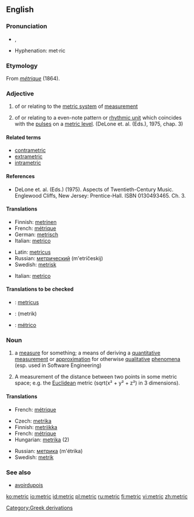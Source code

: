 {{wikipedia}}
==English==

===Pronunciation===
*{{IPA|ˈmɛtɹɪk}}, {{SAMPA|"mEtrIk}}
*Hyphenation: met&middot;ric

===Etymology===
From {{F.}} ''[[métrique]]'' (1864).

===Adjective===
{{en-adj|-}}

# of or relating to the [[metric system]] of [[measurement]]
# {{music}} of or relating to a even-note pattern or [[rhythmic unit]] which coincides with the [[pulse]]s on a [[metric level]]. (DeLone et. al. (Eds.), 1975, chap. 3) {{rfc|music definition needs rewritten because the current one is copyrighted}}

====Related terms====
*[[contrametric]]
*[[extrametric]]
*[[intrametric]]

====References====
*DeLone et. al. (Eds.) (1975). Aspects of Twentieth-Century Music. Englewood Cliffs, New Jersey: Prentice-Hall. ISBN 0130493465. Ch. 3.

====Translations====
{{trans-top|metric system}}
*Finnish: [[metrinen]]
*French: [[métrique]]
*German: [[metrisch]]
*Italian: [[metrico]]
{{trans-mid}}
*Latin: [[metricus]]
*Russian: [[метрический]] (m'etríčeskij)
*Swedish: [[metrisk]]
{{trans-bottom}}

{{trans-top|even-note pattern}}
*Italian: [[metrico]]
{{trans-mid}}
{{trans-bottom}}

====Translations to be checked====
*{{ttbc|Latin}}: [[metricus]]
*{{ttbc|Persian}}: {{FAchar|[[متریک]]}} (metrik)
*{{ttbc|Spanish}}: [[métrico]]

===Noun===
{{en-noun}}

# a [[measure]] for something; a means of deriving a [[quantitative]] [[measurement]] or [[approximation]] for otherwise [[qualitative]] [[phenomena]] (esp. used in Software Engineering)
# {{algebra}} A measurement of the distance between two points in some metric space; e.g. the [[Euclidean]] metric (sqrt(x&sup2; + y&sup2; + z&sup2;) in 3 dimensions).

====Translations====
{{trans-top|measure}}
*French: [[métrique]]
{{trans-mid}}
{{trans-bottom}}

{{trans-top|algebra}}
* Czech: [[metrika]] {{f}}
*Finnish: [[metriikka]]
*French: [[métrique]]
*Hungarian: [[metrika]] (2)
{{trans-mid}}
*Russian: [[метрика]] (m'étrika) {{f}}
*Swedish: [[metrik]]
{{trans-bottom}}

===See also===
*[[avoirdupois]]

[[Category:Greek derivations]]

[[ko:metric]]
[[io:metric]]
[[id:metric]]
[[pl:metric]]
[[ru:metric]]
[[fi:metric]]
[[vi:metric]]
[[zh:metric]]